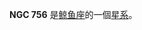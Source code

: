 {{NGCInfoBox|NGCID=NGC 756|發現者=法蘭斯·萊文沃思|發現日期=1886年-月-日|其他編號=MCG -3-5-29|曆元=J2000.0|赤經=1時54分29秒
|赤緯=-16°42'27"|星座=鲸鱼座|星體=星系|星等=14.5|表面亮度=13.4|藍等=15.5}}

'''NGC 756''' 是[[鲸鱼座|鲸鱼座]]的一個[[星系|星系]]。

{{NGCReference|756}}
{{Catalogs|NGC=756}}

{{Galaxy-stub}}